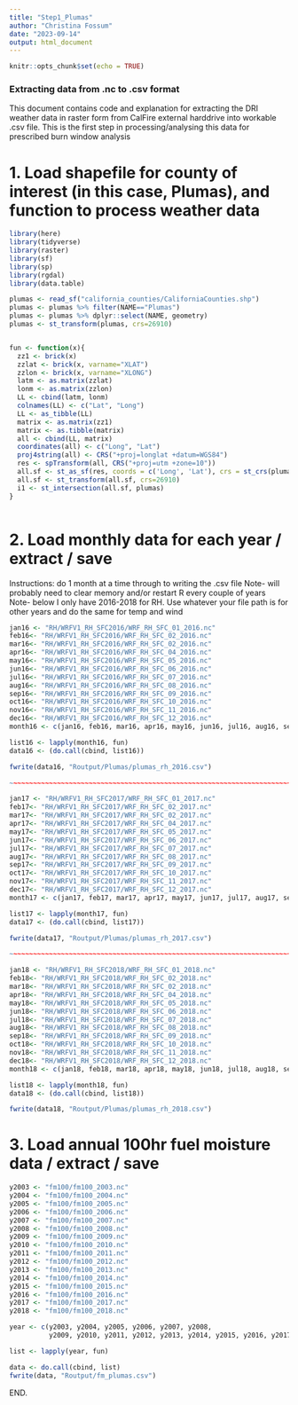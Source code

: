 ```yaml
---
title: "Step1_Plumas"
author: "Christina Fossum"
date: "2023-09-14"
output: html_document
---
```


```r
knitr::opts_chunk$set(echo = TRUE)
```

### Extracting data from .nc to .csv format

This document contains code and explanation for extracting the DRI weather data in raster form from CalFire external harddrive into workable .csv file. This is the first step in processing/analysing this data for prescribed burn window analysis


# 1. Load shapefile for county of interest (in this case, Plumas), and function to process weather data

```r

library(here)
library(tidyverse)
library(raster)
library(sf)
library(sp)
library(rgdal)
library(data.table)

plumas <- read_sf("california_counties/CaliforniaCounties.shp")
plumas <- plumas %>% filter(NAME=="Plumas")
plumas <- plumas %>% dplyr::select(NAME, geometry)
plumas <- st_transform(plumas, crs=26910)


fun <- function(x){  
  zz1 <- brick(x)
  zzlat <- brick(x, varname="XLAT")
  zzlon <- brick(x, varname="XLONG")
  latm <- as.matrix(zzlat)
  lonm <- as.matrix(zzlon)
  LL <- cbind(latm, lonm)
  colnames(LL) <- c("Lat", "Long")
  LL <- as_tibble(LL)
  matrix <- as.matrix(zz1)
  matrix <- as.tibble(matrix)
  all <- cbind(LL, matrix)
  coordinates(all) <- c("Long", "Lat")
  proj4string(all) <- CRS("+proj=longlat +datum=WGS84")
  res <- spTransform(all, CRS("+proj=utm +zone=10"))
  all.sf <- st_as_sf(res, coords = c('Long', 'Lat'), crs = st_crs(plumas))
  all.sf <- st_transform(all.sf, crs=26910)
  i1 <- st_intersection(all.sf, plumas)
}



```

# 2. Load monthly data for each year / extract / save
Instructions: do 1 month at a time through to writing the .csv file
Note- will probably need to clear memory and/or restart R every couple of years
Note- below I only have 2016-2018 for RH. Use whatever your file path is for other years and do the same for temp and wind

```r
jan16 <- "RH/WRFV1_RH_SFC2016/WRF_RH_SFC_01_2016.nc"
feb16<- "RH/WRFV1_RH_SFC2016/WRF_RH_SFC_02_2016.nc"
mar16<- "RH/WRFV1_RH_SFC2016/WRF_RH_SFC_02_2016.nc"
apr16<- "RH/WRFV1_RH_SFC2016/WRF_RH_SFC_04_2016.nc"
may16<- "RH/WRFV1_RH_SFC2016/WRF_RH_SFC_05_2016.nc"
jun16<- "RH/WRFV1_RH_SFC2016/WRF_RH_SFC_06_2016.nc"
jul16<- "RH/WRFV1_RH_SFC2016/WRF_RH_SFC_07_2016.nc"
aug16<- "RH/WRFV1_RH_SFC2016/WRF_RH_SFC_08_2016.nc"
sep16<- "RH/WRFV1_RH_SFC2016/WRF_RH_SFC_09_2016.nc"
oct16<- "RH/WRFV1_RH_SFC2016/WRF_RH_SFC_10_2016.nc"
nov16<- "RH/WRFV1_RH_SFC2016/WRF_RH_SFC_11_2016.nc"
dec16<- "RH/WRFV1_RH_SFC2016/WRF_RH_SFC_12_2016.nc"
month16 <- c(jan16, feb16, mar16, apr16, may16, jun16, jul16, aug16, sep16, oct16, nov16, dec16)

list16 <- lapply(month16, fun)
data16 <- (do.call(cbind, list16))

fwrite(data16, "Routput/Plumas/plumas_rh_2016.csv")

~~~~~~~~~~~~~~~~~~~~~~~~~~~~~~~~~~~~~~~~~~~~~~~~~~~~~~~~~~~~~~~~~~~~~~~~~~~~~~~~

jan17 <- "RH/WRFV1_RH_SFC2017/WRF_RH_SFC_01_2017.nc"
feb17<- "RH/WRFV1_RH_SFC2017/WRF_RH_SFC_02_2017.nc"
mar17<- "RH/WRFV1_RH_SFC2017/WRF_RH_SFC_02_2017.nc"
apr17<- "RH/WRFV1_RH_SFC2017/WRF_RH_SFC_04_2017.nc"
may17<- "RH/WRFV1_RH_SFC2017/WRF_RH_SFC_05_2017.nc"
jun17<- "RH/WRFV1_RH_SFC2017/WRF_RH_SFC_06_2017.nc"
jul17<- "RH/WRFV1_RH_SFC2017/WRF_RH_SFC_07_2017.nc"
aug17<- "RH/WRFV1_RH_SFC2017/WRF_RH_SFC_08_2017.nc"
sep17<- "RH/WRFV1_RH_SFC2017/WRF_RH_SFC_09_2017.nc"
oct17<- "RH/WRFV1_RH_SFC2017/WRF_RH_SFC_10_2017.nc"
nov17<- "RH/WRFV1_RH_SFC2017/WRF_RH_SFC_11_2017.nc"
dec17<- "RH/WRFV1_RH_SFC2017/WRF_RH_SFC_12_2017.nc"
month17 <- c(jan17, feb17, mar17, apr17, may17, jun17, jul17, aug17, sep17, oct17, nov17, dec17)

list17 <- lapply(month17, fun)
data17 <- (do.call(cbind, list17))

fwrite(data17, "Routput/Plumas/plumas_rh_2017.csv")

~~~~~~~~~~~~~~~~~~~~~~~~~~~~~~~~~~~~~~~~~~~~~~~~~~~~~~~~~~~~~~~~~~~~~~~~~~~~~~~~

jan18 <- "RH/WRFV1_RH_SFC2018/WRF_RH_SFC_01_2018.nc"
feb18<- "RH/WRFV1_RH_SFC2018/WRF_RH_SFC_02_2018.nc"
mar18<- "RH/WRFV1_RH_SFC2018/WRF_RH_SFC_02_2018.nc"
apr18<- "RH/WRFV1_RH_SFC2018/WRF_RH_SFC_04_2018.nc"
may18<- "RH/WRFV1_RH_SFC2018/WRF_RH_SFC_05_2018.nc"
jun18<- "RH/WRFV1_RH_SFC2018/WRF_RH_SFC_06_2018.nc"
jul18<- "RH/WRFV1_RH_SFC2018/WRF_RH_SFC_07_2018.nc"
aug18<- "RH/WRFV1_RH_SFC2018/WRF_RH_SFC_08_2018.nc"
sep18<- "RH/WRFV1_RH_SFC2018/WRF_RH_SFC_09_2018.nc"
oct18<- "RH/WRFV1_RH_SFC2018/WRF_RH_SFC_10_2018.nc"
nov18<- "RH/WRFV1_RH_SFC2018/WRF_RH_SFC_11_2018.nc"
dec18<- "RH/WRFV1_RH_SFC2018/WRF_RH_SFC_12_2018.nc"
month18 <- c(jan18, feb18, mar18, apr18, may18, jun18, jul18, aug18, sep18, oct18, nov18, dec18)

list18 <- lapply(month18, fun)
data18 <- (do.call(cbind, list18))

fwrite(data18, "Routput/Plumas/plumas_rh_2018.csv")

```

# 3. Load annual 100hr fuel moisture data / extract / save

```r

y2003 <- "fm100/fm100_2003.nc"
y2004 <- "fm100/fm100_2004.nc"
y2005 <- "fm100/fm100_2005.nc"
y2006 <- "fm100/fm100_2006.nc"
y2007 <- "fm100/fm100_2007.nc"
y2008 <- "fm100/fm100_2008.nc"
y2009 <- "fm100/fm100_2009.nc"
y2010 <- "fm100/fm100_2010.nc"
y2011 <- "fm100/fm100_2011.nc"
y2012 <- "fm100/fm100_2012.nc"
y2013 <- "fm100/fm100_2013.nc"
y2014 <- "fm100/fm100_2014.nc"
y2015 <- "fm100/fm100_2015.nc"
y2016 <- "fm100/fm100_2016.nc"
y2017 <- "fm100/fm100_2017.nc"
y2018 <- "fm100/fm100_2018.nc"

year <- c(y2003, y2004, y2005, y2006, y2007, y2008,
          y2009, y2010, y2011, y2012, y2013, y2014, y2015, y2016, y2017, y2018)

list <- lapply(year, fun)

data <- do.call(cbind, list)
fwrite(data, "Routput/fm_plumas.csv")

```

END.
